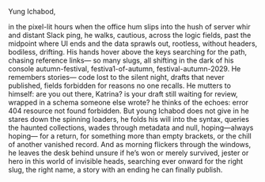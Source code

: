 Yung Ichabod,&#x20;

&#x20;in the pixel-lit hours when the office hum slips into the hush   of server whir and distant Slack ping,   he walks, cautious, across the logic fields,   past the midpoint where UI ends and the data sprawls out, rootless,   without headers, bodiless, drifting.  His hands hover above the keys   searching for the path, chasing reference links—   so many slugs,   all shifting in the dark of his console   autumn-festival, festiva1-of-autumn,   festival-autumn-2029.  He remembers stories—   code lost to the silent night,   drafts that never published,   fields forbidden for reasons no one recalls.  He mutters to himself:   are you out there, Katrina?   is your draft still waiting for review,   wrapped in a schema someone else wrote?   he thinks of the echoes:   error 404   resource not found   forbidden.  But young Ichabod does not give in   he stares down the spinning loaders,   he folds his will into the syntax,   queries the haunted collections,   wades through metadata and null,   hoping—always hoping—   for a return,   for something more   than empty brackets,   or the chill of another vanished record.  And as morning flickers through the windows,   he leaves the desk behind   unsure if he’s won or merely survived,   jester or hero in this world of invisible heads,   searching ever onward for the right slug,   the right name,   a story with an ending   he can finally publish.
